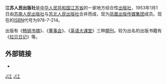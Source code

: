 {{Infobox Company
| company_name        = 江苏人民出版社
| company_name_en     = 
| company_logo        = 
| company_type        = [[出版社|出版社]]
| original_text       = 
| original_spelling   = 
| company_slogan      = 
| market_information  = 
| ROC_UBN             = 
| abbreviated_name    = 
| foundation          = 1953年1月1日
| location            = {{PRC}}<br>[[江苏省|江苏省]][[南京市|南京市]]湖南路1号A楼
| zip_code            = 210009
| telephone_no        = +86-25-83658113 
| key_people          = 
| industry            = 图书出版产业
| products            = 
| services            = 
| capital             = 
| revenue             = 
| operating_income    = 
| profit              = 
| total_asset         = 
| net_asset           = 
| market_value        = 
| num_employees       = 
| P/E ratio           = 
| earnings per share  = 
| Net asset value     = 
| accounting_period   = 
| parent              = 
| divisions           = 
| major_shareholder   = 
| subsid              = 
| homepage            = {{URL|http://www.jspph.com/}}
| width               = 
}}
'''江苏人民出版社'''是[[中华人民共和国|中华人民共和国]][[江苏省|江苏省]]的一家地方综合性[[出版社|出版社]]，1953年1月1日由[[苏南人民出版社|苏南人民出版社]]与[[苏北人民出版社|苏北人民出版社]]合并而成，现为[[凤凰出版传媒集团|凤凰出版传媒集团]]成员。现在的[[ISBN|ISBN]]代号为978-7-214。

出版有《[[畅销书摘|畅销书摘]]》、《[[董事会_(杂志)|董事会]]》、《[[英语大课堂|英语大课堂]]》三种[[期刊|期刊]]。较为出名的出版书籍有《[[拉贝日记|拉贝日记]]》等。

==外部链接==
* {{Official website|http://www.jspph.com/}}

{{newspaper-stub}}
{{人民出版社}}
[[category:中华人民共和国出版社|J江]]
[[category:1953年成立的公司|J江]]